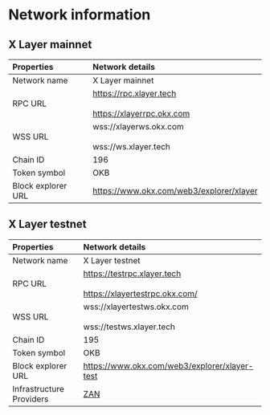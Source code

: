 # Network information
## X Layer mainnet
|Properties|Network details|
|:----|:----|
|Network name|X Layer mainnet|
|RPC URL|https://rpc.xlayer.tech<br></br>https://xlayerrpc.okx.com|
|WSS URL|wss://xlayerws.okx.com<br></br>wss://ws.xlayer.tech|
|Chain ID|196|
|Token symbol|OKB|
|Block explorer URL|https://www.okx.com/web3/explorer/xlayer|
## X Layer testnet
|Properties|Network details|
|:----|:----|
|Network name|X Layer testnet|
|RPC URL|https://testrpc.xlayer.tech<br></br>https://xlayertestrpc.okx.com/|
|WSS URL|wss://xlayertestws.okx.com<br></br>wss://testws.xlayer.tech|
|Chain ID|195|
|Token symbol|OKB|
|Block explorer URL|https://www.okx.com/web3/explorer/xlayer-test|
|Infrastructure Providers| [ZAN](https://zan.top/home/node-service/?partner=XLayer)
